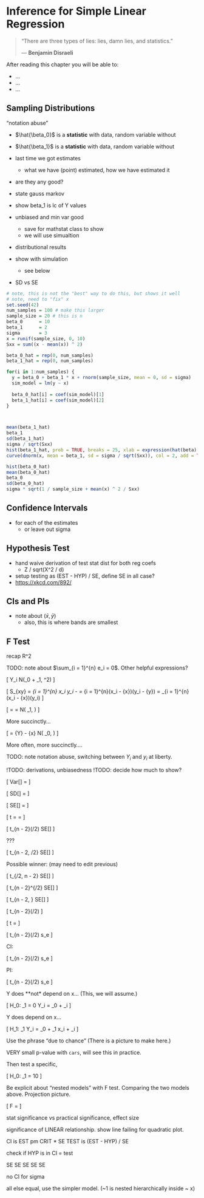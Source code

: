 # Inference for Simple Linear Regression

> "There are three types of lies: lies, damn lies, and statistics."
>
> --- **Benjamin Disraeli**

After reading this chapter you will be able to:

- ...
- ...
- ...


## Sampling Distributions

"notation abuse"

- $\hat{\beta_0}$ is a **statistic** with data, random variable without
- $\hat{\beta_1}$ is a **statistic** with data, random variable without

- last time we got estimates
    - what we have (point) estimated, how we have estimated it
- are they any good?
- state gauss markov
- show beta_1 is lc of Y values
- unbiased and min var good
    - save for mathstat class to show
    - we will use simualtion
- distributional results
- show with simulation
     - see below
- SD vs SE

```r
# note, this is not the "best" way to do this, but shows it well
# note, need to "fix" x
set.seed(42)
num_samples = 100 # make this larger
sample_size = 20 # this is n
beta_0      = 10
beta_1      = 2
sigma       = 3
x = runif(sample_size, 0, 10)
Sxx = sum((x - mean(x)) ^ 2)

beta_0_hat = rep(0, num_samples)
beta_1_hat = rep(0, num_samples)

for(i in 1:num_samples) {
  y = beta_0 + beta_1 * x + rnorm(sample_size, mean = 0, sd = sigma)
  sim_model = lm(y ~ x)
  
  beta_0_hat[i] = coef(sim_model)[1]
  beta_1_hat[i] = coef(sim_model)[2]
}



mean(beta_1_hat)
beta_1
sd(beta_1_hat)
sigma / sqrt(Sxx)
hist(beta_1_hat, prob = TRUE, breaks = 25, xlab = expression(hat(beta)[1]), main = "")
curve(dnorm(x, mean = beta_1, sd = sigma / sqrt(Sxx)), col = 2, add = TRUE)

hist(beta_0_hat)
mean(beta_0_hat)
beta_0
sd(beta_0_hat)
sigma * sqrt(1 / sample_size + mean(x) ^ 2 / Sxx)

```


## Confidence Intervals

- for each of the estimates
    - or leave out sigma

## Hypothesis Test

- hand waive derivation of test stat dist for both reg coefs
    - Z / sqrt(X^2 / d)
- setup testing as (EST - HYP) / SE, define SE in all case?
- [https://xkcd.com/892/](https://xkcd.com/892/)

## CIs and PIs

- note about $(\bar{x}, \bar{y})$
    - also, this is where bands are smallest

## F Test

recap R^2





TODO: note about $\sum_{i = 1}^{n} e_i = 0$. Other helpful expressions?



\[
Y_i \sim N(\beta_0 + \beta_1, \sigma^2)
\]

\[
S_{xy} = \sum_{i = 1}^{n} x_i y_i - \frac{(\sum_{i = 1}^{n} x_i)(\sum_{i = 1}^{n} y_i)}{n}  = \sum_{i = 1}^{n}(x_i - \bar{x})(y_i - \bar{y})
= \sum_{i = 1}^{n}(x_i - \bar{x})(y_i)
\]

\[
\hat{\beta_1} = \frac{S_{xy}}{S_xx} = \frac{\sum_{i = 1}^{n}(x_i - \bar{x})(Y_i)}{\sum_{i = 1}^{n}(x_i - \bar{x})^2} \sim N\left(  \beta_1, \frac{\sigma^2}{\sum_{i = 1}^{n}(x_i - \bar{x})^2} \right)
\]

More succinctly...

\[
\hat{\beta_0} = \bar{Y} - \hat{\beta_1}\bar{x} \sim N\left(  \beta_0, \frac{\sigma^2 \sum_{i = 1}^{n}x_i^2}{n \sum_{i = 1}^{n}(x_i - \bar{x})^2} \right)
\]

More often, more succinctly....


TODO: note notation abuse, switching between $Y_i$ and $y_i$ at liberty.

!TODO: derivations, unbiasedness
!TODO: decide how much to show?

\[
Var[\hat{\beta_1}] = \frac{\sigma^2}{S_{xx}}
\]

\[
SD[\hat{\beta_1}] = \frac{\sigma}{\sqrt{S_{xx}}}
\]

\[
SE[\hat{\beta_1}] = \frac{s_e}{\sqrt{S_{xx}}}
\]

\[
t = \frac{\hat{\beta_1}-\beta_{10}}{SE[\hat{\beta_1}]} = \frac{\hat{\beta_1}-\beta_{10}}{s_e / \sqrt{S_{xx}}}
\]

\[
\hat{\beta_1} \pm t_{n - 2}(\alpha/2) SE[\hat{\beta_1}] 
\]


???

\[
\hat{\beta_1} \pm t_{n - 2, \alpha/2} \cdot SE[\hat{\beta_1}] 
\]

Possible winner:
(may need to edit previous)

\[
\hat{\beta_1} \pm t_{\alpha/2, n - 2} \cdot SE[\hat{\beta_1}] 
\]

\[
\hat{\beta_1} \pm t_{n - 2}^{\alpha/2} \cdot SE[\hat{\beta_1}] 
\]

\[
\hat{\beta_1} \pm t_{n - 2, \frac{\alpha}{2}} SE[\hat{\beta_1}] 
\]

\[
\hat{\beta_1} \pm t_{n - 2}(\alpha/2) \frac{s_e}{\sqrt{S_{xx}}}
\]



\[
t = \frac{\hat{\beta_0}-\beta_{00}}{s_e\sqrt{\frac{1}{n} + \frac{\bar{x}^2}{S_{xx}}}}
\]

\[
\hat{\beta_0} \pm t_{n - 2}(\alpha/2) s_e\sqrt{\frac{1}{n}+\frac{\bar{x}^2}{S_{xx}}}
\]

CI:

\[
\hat{y} \pm t_{n - 2}(\alpha/2)  s_e\sqrt{\frac{1}{n}+\frac{(x-\bar{x})^2}{S_{xx}}}
\]

PI:

\[
\hat{y} \pm t_{n - 2}(\alpha/2) \cdot s_e\sqrt{1 + \frac{1}{n}+\frac{(x-\bar{x})^2}{S_{xx}}}
\]



Y does **not* depend on x... (This, we will assume.)

\[
H_0: \beta_1 = 0 \quad \quad Y_i = \beta_0 + \epsilon_i
\]

Y does depend on x...

\[
H_1: \beta_1 \neq 0 \quad \quad Y_i = \beta_0 + \beta_1 x_i + \epsilon_i
\]

Use the phrase "due to chance" (There is a picture to make here.)

VERY small p-value with `cars`, will see this in practice.

Then test a specific,

\[
H_0: \beta_1 = 10
\]


Be explicit about "nested models" with F test. Comparing the two models above. Projection picture.


\[
F = 
\]


stat significance vs practical significance, effect size

significance of LINEAR relationship. show line failing for quadratic plot.

CI is EST pm CRIT * SE
TEST is (EST - HYP) / SE

check if HYP is in CI = test

SE SE SE SE SE

no CI for sigma

all else equal, use the simpler model. (~1 is nested hierarchically inside ~ x)